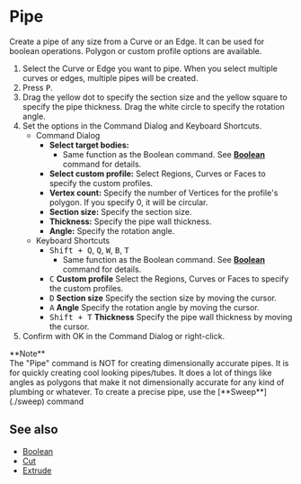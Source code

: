
# Pipe

<Reference shortcut="P" command="Pipe" button="Right of Command Bar" />

Create a pipe of any size from a Curve or an Edge. It can be used for boolean operations. Polygon or custom profile options are available.

1. Select the Curve or Edge you want to pipe. When you select multiple curves or edges, multiple pipes will be created.
2. Press <kbd>P</kbd>.
3. Drag the yellow dot to specify the section size and the yellow square to specify the pipe thickness. Drag the white circle to specify the rotation angle.
4. Set the options in the Command Dialog and Keyboard Shortcuts.
     - <Kst>Command Dialog</Kst>
          - **Select target bodies:**
               - Same function as the Boolean command. See [**Boolean**](../solid/boolean) command for details.
          - **Select custom profile:** Select Regions, Curves or Faces to specify the custom profiles.
          - **Vertex count:** Specify the number of Vertices for the profile's polygon. If you specify 0, it will be circular.
          - **Section size:** Specify the section size.
          - **Thickness:** Specify the pipe wall thickness.
          - **Angle:** Specify the rotation angle.
     - <Kst>Keyboard Shortcuts</Kst>
          - <kbd>Shift + Q</kbd>, <kbd>Q</kbd>, <kbd>W</kbd>,  <kbd>B</kbd>,  <kbd>T</kbd>
               - Same function as the Boolean command. See [**Boolean**](../solid/boolean) command for details.
          - <kbd>C</kbd> **Custom profile** Select the Regions, Curves or Faces to specify the custom profiles.
          - <kbd>D</kbd> **Section size** Specify the section size by moving the cursor.
          - <kbd>A</kbd> **Angle** Specify the rotation angle by moving the cursor.
          - <kbd>Shift + T</kbd> **Thickness** Specify the pipe wall thickness by moving the cursor.
5. Confirm with OK in the Command Dialog or right-click.

<Callout emoji="❗">
**Note**<br />
The "Pipe" command is NOT for creating dimensionally accurate pipes. 
It is for quickly creating cool looking pipes/tubes. 
It does a lot of things like angles as polygons that make it not dimensionally accurate for any kind of plumbing or whatever. 
To create a precise pipe, use the [**Sweep**](./sweep) command 
</Callout>

<VideoPlayer fileName="pipe"/>

## See also
- [Boolean](./boolean)
- [Cut](./cut)
- [Extrude](./extrude)